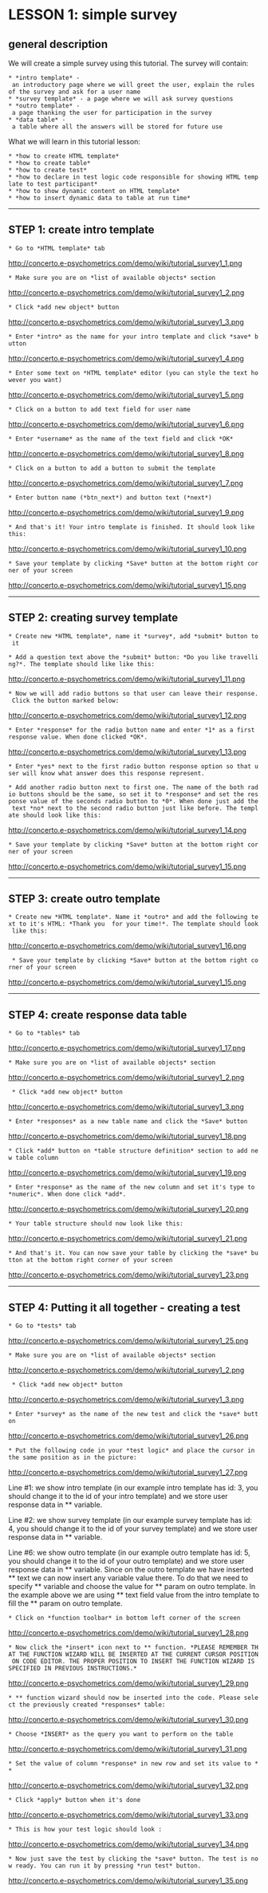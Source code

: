 =LESSON 1: simple survey=

==general description==

We will create a simple survey using this tutorial. The survey will contain:
 
 * *intro template* - an introductory page where we will greet the user, explain the rules of the survey and ask for a user name
 * *survey template* - a page where we will ask survey questions
 * *outro template* - a page thanking the user for participation in the survey 
 * *data table* - a table where all the answers will be stored for future use

What we will learn in this tutorial lesson:

 * *how to create HTML template*
 * *how to create table*
 * *how to create test*
 * *how to declare in test logic code responsible for showing HTML template to test participant*
 * *how to show dynamic content on HTML template*
 * *how to insert dynamic data to table at run time*

----

==STEP 1: create intro template==

 * Go to *HTML template* tab
http://concerto.e-psychometrics.com/demo/wiki/tutorial_survey1_1.png

 * Make sure you are on *list of available objects* section
http://concerto.e-psychometrics.com/demo/wiki/tutorial_survey1_2.png

 * Click *add new object* button
http://concerto.e-psychometrics.com/demo/wiki/tutorial_survey1_3.png

 * Enter *intro* as the name for your intro template and click *save* button
http://concerto.e-psychometrics.com/demo/wiki/tutorial_survey1_4.png

 * Enter some text on *HTML template* editor (you can style the text however you want)
http://concerto.e-psychometrics.com/demo/wiki/tutorial_survey1_5.png

 * Click on a button to add text field for user name
http://concerto.e-psychometrics.com/demo/wiki/tutorial_survey1_6.png

 * Enter *username* as the name of the text field and click *OK*
http://concerto.e-psychometrics.com/demo/wiki/tutorial_survey1_8.png

 * Click on a button to add a button to submit the template
http://concerto.e-psychometrics.com/demo/wiki/tutorial_survey1_7.png

 * Enter button name (*btn_next*) and button text (*next*)
http://concerto.e-psychometrics.com/demo/wiki/tutorial_survey1_9.png

 * And that's it! Your intro template is finished. It should look like this:
http://concerto.e-psychometrics.com/demo/wiki/tutorial_survey1_10.png

 * Save your template by clicking *Save* button at the bottom right corner of your screen
http://concerto.e-psychometrics.com/demo/wiki/tutorial_survey1_15.png

----

==STEP 2: creating survey template==

 * Create new *HTML template*, name it *survey*, add *submit* button to it

 * Add a question text above the *submit* button: *Do you like travelling?*. The template should like like this:
http://concerto.e-psychometrics.com/demo/wiki/tutorial_survey1_11.png

 * Now we will add radio buttons so that user can leave their response. Click the button marked below:
http://concerto.e-psychometrics.com/demo/wiki/tutorial_survey1_12.png

 * Enter *response* for the radio button name and enter *1* as a first response value. When done clicked *OK*.
http://concerto.e-psychometrics.com/demo/wiki/tutorial_survey1_13.png

 * Enter *yes* next to the first radio button response option so that user will know what answer does this response represent.

 * Add another radio button next to first one. The name of the both radio buttons should be the same, so set it to *response* and set the response value of the seconds radio button to *0*. When done just add the text *no* next to the second radio button just like before. The template should look like this:
http://concerto.e-psychometrics.com/demo/wiki/tutorial_survey1_14.png

 * Save your template by clicking *Save* button at the bottom right corner of your screen
http://concerto.e-psychometrics.com/demo/wiki/tutorial_survey1_15.png 

----

==STEP 3: create outro template==

 * Create new *HTML template*. Name it *outro* and add the following text to it's HTML: *Thank you {{username}} for your time!*. The template should look like this:
http://concerto.e-psychometrics.com/demo/wiki/tutorial_survey1_16.png 
 
  * Save your template by clicking *Save* button at the bottom right corner of your screen
http://concerto.e-psychometrics.com/demo/wiki/tutorial_survey1_15.png 

----

==STEP 4: create response data table==

 * Go to *tables* tab
http://concerto.e-psychometrics.com/demo/wiki/tutorial_survey1_17.png 

 * Make sure you are on *list of available objects* section
http://concerto.e-psychometrics.com/demo/wiki/tutorial_survey1_2.png

  * Click *add new object* button
http://concerto.e-psychometrics.com/demo/wiki/tutorial_survey1_3.png

 * Enter *responses* as a new table name and click the *Save* button
http://concerto.e-psychometrics.com/demo/wiki/tutorial_survey1_18.png

 * Click *add* button on *table structure definition* section to add new table column
http://concerto.e-psychometrics.com/demo/wiki/tutorial_survey1_19.png 

 * Enter *response* as the name of the new column and set it's type to *numeric*. When done click *add*.
http://concerto.e-psychometrics.com/demo/wiki/tutorial_survey1_20.png 

 * Your table structure should now look like this:
http://concerto.e-psychometrics.com/demo/wiki/tutorial_survey1_21.png 

 * And that's it. You can now save your table by clicking the *save* button at the bottom right corner of your screen 
http://concerto.e-psychometrics.com/demo/wiki/tutorial_survey1_23.png 

----

==STEP 4: Putting it all together - creating a test==

 * Go to *tests* tab
http://concerto.e-psychometrics.com/demo/wiki/tutorial_survey1_25.png  

 * Make sure you are on *list of available objects* section
http://concerto.e-psychometrics.com/demo/wiki/tutorial_survey1_2.png

  * Click *add new object* button
http://concerto.e-psychometrics.com/demo/wiki/tutorial_survey1_3.png

 * Enter *survey* as the name of the new test and click the *save* button
http://concerto.e-psychometrics.com/demo/wiki/tutorial_survey1_26.png

 * Put the following code in your *test logic* and place the cursor in the same position as in the picture:
http://concerto.e-psychometrics.com/demo/wiki/tutorial_survey1_27.png

Line #1: we show intro template (in our example intro template has id: 3, you should change it to the id of your intro template) and we store user response data in *{{{response1}}}* variable.

Line #2: we show survey template (in our example survey template has id: 4, you should change it to the id of your survey template) and we store user response data in *{{{response2}}}* variable.

Line #6: we show outro template (in our example outro template has id: 5, you should change it to the id of your outro template) and we store user response data in *{{{response3}}}* variable. Since on the outro template we have inserted *{{{ {{username}} }}}* text we can now insert any variable value there. To do that we need to specify *{{{params}}}* variable and choose the value for *{{{username}}}* param on outro template. In the example above we are using *{{{username}}}* text field value from the intro template to fill the *{{{ {{username}} }}}* param on outro template.

 * Click on *function toolbar* in bottom left corner of the screen
http://concerto.e-psychometrics.com/demo/wiki/tutorial_survey1_28.png

 * Now click the *insert* icon next to *{{{concerto.table.query}}}* function. *PLEASE REMEMBER THAT THE FUNCTION WIZARD WILL BE INSERTED AT THE CURRENT CURSOR POSITION ON CODE EDITOR. THE PROPER POSITION TO INSERT THE FUNCTION WIZARD IS SPECIFIED IN PREVIOUS INSTRUCTIONS.*
http://concerto.e-psychometrics.com/demo/wiki/tutorial_survey1_29.png

 * *{{{concerto.table.query}}}* function wizard should now be inserted into the code. Please select the previously created *responses* table:
http://concerto.e-psychometrics.com/demo/wiki/tutorial_survey1_30.png

 * Choose *INSERT* as the query you want to perform on the table
http://concerto.e-psychometrics.com/demo/wiki/tutorial_survey1_31.png

 * Set the value of column *response* in new row and set its value to *{{{response2$response}}}*
http://concerto.e-psychometrics.com/demo/wiki/tutorial_survey1_32.png

 * Click *apply* button when it's done
http://concerto.e-psychometrics.com/demo/wiki/tutorial_survey1_33.png

 * This is how your test logic should look :
http://concerto.e-psychometrics.com/demo/wiki/tutorial_survey1_34.png

 * Now just save the test by clicking the *save* button. The test is now ready. You can run it by pressing *run test* button.

http://concerto.e-psychometrics.com/demo/wiki/tutorial_survey1_35.png